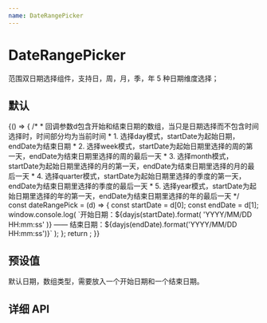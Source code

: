 ```yaml
---
name: DateRangePicker
---
```



# DateRangePicker

范围双日期选择组件，支持日，周，月，季，年 5 种日期维度选择；

## 默认

<Playground>
  {() => {
    /*
     * 回调参数d包含开始和结束日期的数组，当只是日期选择而不包含时间选择时，时间部分均为当前时间
     * 1. 选择day模式，startDate为起始日期，endDate为结束日期
     * 2. 选择week模式，startDate为起始日期里选择的周的第一天，endDate为结束日期里选择的周的最后一天
     * 3. 选择month模式，startDate为起始日期里选择的月的第一天，endDate为结束日期里选择的月的最后一天
     * 4. 选择quarter模式，startDate为起始日期里选择的季度的第一天，endDate为结束日期里选择的季度的最后一天
     * 5. 选择year模式，startDate为起始日期里选择的年的第一天，endDate为结束日期里选择的年的最后一天
     */
    const dateRangePick = (d) => {
      const startDate = d[0];
      const endDate = d[1];
      window.console.log(
        `开始日期：${dayjs(startDate).format(
          'YYYY/MM/DD HH:mm:ss'
        )} —— 结束日期：${dayjs(endDate).format('YYYY/MM/DD HH:mm:ss')}`
      );
    };
    return <DateRangePicker onPick={dateRangePick} />;
  }}
</Playground>

## 预设值

默认日期，数组类型，需要放入一个开始日期和一个结束日期。

<Playground>
  <DateRangePicker defaultDate={['2022-2-22', '2022-4-22']} />
</Playground>

## 详细 API

<Props of={DateRangePicker} />
